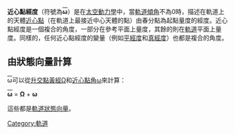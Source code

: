 '''近心點經度'''（符號為'''<FONT style="text-decoration: overline;">ω</FONT>'''）是在[[太空動力學|太空動力學]]中，當[[軌道傾角|軌道傾角]]不為0時，描述在軌道上的天體[[近心點|近心點]]（在軌道上最接近中心天體的點）由春分點為起點量度的經度。近心點經度是一個複合的角度，一部分在參考平面上量度，其餘的則在[[軌道|軌道]]平面上量度。同樣的，任何近心點經度的變量（例如[[平黃經|平經度]]和[[真黃經|真經度]]）也都是複合的角度。

== 由狀態向量計算 ==
<FONT style="text-decoration: overline;">ω</FONT>可以從[[升交點黃經|升交點黃經]]Ω和[[近心點角|近心點角]]ω來計算：

'''<FONT style="text-decoration: overline;">ω</FONT>''' = '''Ω''' + '''ω'''

這些都是[[軌道狀態向量|軌道狀態向量]]。

{{軌道}}

[[Category:軌道|Category:軌道]]